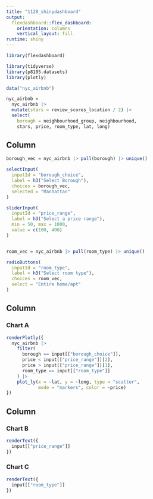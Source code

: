 ```yaml
---
title: "1128_shinydashboard"
output: 
  flexdashboard::flex_dashboard:
    orientation: columns
    vertical_layout: fill
runtime: shiny
---
```


```r
library(flexdashboard)

library(tidyverse)
library(p8105.datasets)
library(plotly)

data("nyc_airbnb")

nyc_airbnb =
  nyc_airbnb |> 
  mutate(stars = review_scores_location / 2) |> 
  select(
    borough = neighbourhood_group, neighbourhood, 
    stars, price, room_type, lat, long)
```

Column {.sidebar}
-----------------------------------------------------------------------

```r
borough_vec = nyc_airbnb |> pull(borough) |> unique()

selectInput(
  inputId = "borough_choice",
  label = h3("Select Borough"),
  choices = borough_vec,
  selected = "Manhattan"
)

sliderInput(
  inputId = "price_range",
  label = h3("Select a price range"),
  min = 50, max = 1000,
  value = c(100, 400)
)


room_vec = nyc_airbnb |> pull(room_type) |> unique()

radioButtons(
  inputId = "room_type",
  label = h3("Select room type"),
  choices = room_vec,
  select = "Entire home/apt"
)
```

Column {data-width=650}
-----------------------------------------------------------------------

### Chart A

```r
renderPlotly({
  nyc_airbnb |> 
    filter(
      borough == input[["borough_choice"]], 
      price < input[["price_range"]][2], 
      price > input[["price_range"]][1], 
      room_type == input[["room_type"]]
    ) |> 
    plot_ly(x = ~lat, y = ~long, type = "scatter", 
            mode = "markers", color = ~price)
})
```

Column {data-width=350}
-----------------------------------------------------------------------

### Chart B

```r
renderText({
  input[["price_range"]]
})

```

### Chart C

```r
renderText({
  input[["room_type"]]
})

```
